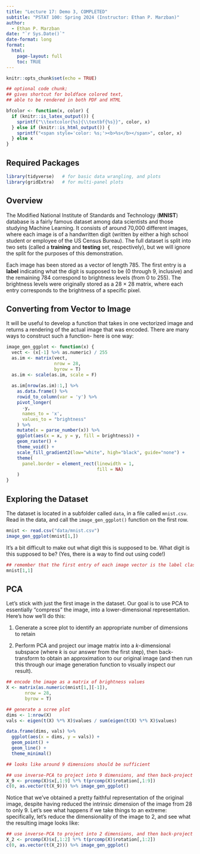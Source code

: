 ```yaml
---
title: "Lecture 17: Demo 3, COMPLETED"
subtitle: "PSTAT 100: Spring 2024 (Instructor: Ethan P. Marzban)"
author:
  - Ethan P. Marzban
date: "`r Sys.Date()`"
date-format: long
format:
  html:
    page-layout: full
    toc: TRUE
---
```


```r
knitr::opts_chunk$set(echo = TRUE)
```

```r
## optional code chunk;
## gives shortcut for boldface colored text,
## able to be rendered in both PDF and HTML

bfcolor <- function(x, color) {
  if (knitr::is_latex_output()) {
    sprintf("\\textcolor{%s}{\\textbf{%s}}", color, x)
  } else if (knitr::is_html_output()) {
    sprintf("<span style='color: %s;'><b>%s</b></span>", color, x)
  } else x
}
```

## Required Packages
```r
library(tidyverse)   # for basic data wrangling, and plots
library(gridExtra)   # for multi-panel plots
```

## Overview

The Modified National Institute of Standards and Technology (**MNIST**) database is a fairly famous dataset among data scientists and those studying Machine Learning. It consists of around 70,000 different images, where each image is of a handwritten digit (written by either a high school student or employee of the US Census Bureau). The full dataset is split into two sets (called a **training** and **testing** set, respectively), but we will ignore the split for the purposes of this demonstration. \

Each image has been stored as a vector of length 785. The first entry is a **label** indicating what the digit is supposed to be (0 through 9, inclusive) and the remaining 784 correspond to brightness levels (from 0 to 255). The brightness levels were originally stored as a 28 $\times$ 28 matrix, where each entry corresponds to the brightness of a specific pixel.

## Converting from Vector to Image

It will be useful to develop a function that takes in one vectorized image and returns a rendering of the actual image that was encoded. There are many ways to construct such a function- here is one way:

```r
image_gen_ggplot <- function(x) {
  vect <- (x[-1] %>% as.numeric) / 255
  as.im <- matrix(vect,
                  nrow = 28,
                  byrow = T)
  as.im <- scale(as.im, scale = F)
  
  as.im[nrow(as.im):1,] %>%
    as.data.frame() %>%
    rowid_to_column(var = 'y') %>%
    pivot_longer(
      -y,
      names_to = 'x',
      values_to = "brightness"
    ) %>%
    mutate(x = parse_number(x)) %>%
    ggplot(aes(x = x, y = y, fill = brightness)) +
    geom_raster() +
    theme_void() +
    scale_fill_gradient2(low="white", high="black", guide="none") +
    theme(
      panel.border = element_rect(linewidth = 1,
                                  fill = NA)
    )
}
```

## Exploring the Dataset

The dataset is located in a subfolder called `data`, in a file called `mnist.csv`. Read in the data, and call the `image_gen_ggplot()` function on the first row.

```r
mnist <- read.csv("data/mnist.csv")
image_gen_ggplot(mnist[1,])
```


It's a bit difficult to make out what digit this is supposed to be. What digit is this supposed to be? (Yes, there is a way to find out using code!)

```r
## remember that the first entry of each image vector is the label classifier
mnist[1,1]
```


## PCA

Let's stick with just the first image in the dataset. Our goal is to use PCA to essentially "compress" the image, into a lower-dimensional representation. Here's how we'll do this:

1)    Generate a scree plot to identify an appropriate number of dimensions to retain

2)    Perform PCA and project our image matrix into a _k_-dimensional subspace (where $k$ is our answer from the first step), then back-transform to obtain an approximation to our original image (and then run this through our image generation function to visually inspect our result).

```r
## encode the image as a matrix of brightness values
X <- matrix(as.numeric(mnist[1,][-1]),
       nrow = 28,
       byrow = T)

## generate a scree plot
dims <- 1:nrow(X)
vals <- eigen(t(X) %*% X)$values / sum(eigen(t(X) %*% X)$values)

data.frame(dims, vals) %>%
  ggplot(aes(x = dims, y = vals)) +
  geom_point() + 
  geom_line() +
  theme_minimal()

## looks like around 9 dimensions should be sufficient
```

```r
## use inverse-PCA to project into 9 dimensions, and then back-project
X_9 <- prcomp(X)$x[,1:9] %*% t(prcomp(X)$rotation[,1:9])
c(0, as.vector(t(X_9))) %>% image_gen_ggplot()
```

Notice that we've obtained a pretty faithful representation of the original image, despite having reduced the intrinsic dimension of the image from 28 to only 9. Let's see what happens if we take things to an extreme: specifically, let's reduce the dimensionality of the image to 2, and see what the resulting image looks like:

```r
## use inverse-PCA to project into 2 dimensions, and then back-project
X_2 <- prcomp(X)$x[,1:2] %*% t(prcomp(X)$rotation[,1:2])
c(0, as.vector(t(X_2))) %>% image_gen_ggplot()
```